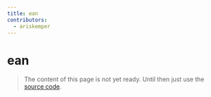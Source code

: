 ```yaml
---
title: ean
contributors:
  - ariskemper
---
```


# ean

> The content of this page is not yet ready. Until then just use the [source code](https://github.com/fabian-hiller/valibot/blob/main/library/src/validations/ean/ean.ts).

